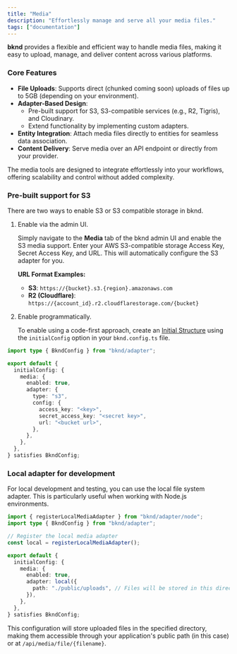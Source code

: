 ```yaml
---
title: "Media"
description: "Effortlessly manage and serve all your media files."
tags: ["documentation"]
---
```


**bknd** provides a flexible and efficient way to handle media files, making it easy to upload, manage, and deliver content across various platforms.

### **Core Features**

- **File Uploads**: Supports direct (chunked coming soon) uploads of files up to 5GB (depending
  on your environment).
- **Adapter-Based Design**:
  - Pre-built support for S3, S3-compatible services (e.g., R2, Tigris), and Cloudinary.
  - Extend functionality by implementing custom adapters.
- **Entity Integration**: Attach media files directly to entities for seamless data association.
- **Content Delivery**: Serve media over an API endpoint or directly from your provider.

The media tools are designed to integrate effortlessly into your workflows, offering scalability
and control without added complexity.

### Pre-built support for S3

There are two ways to enable S3 or S3 compatible storage in bknd.

1. Enable via the admin UI.

   Simply navigate to the **Media** tab of the bknd admin UI and enable the S3 media support.
   Enter your AWS S3-compatible storage Access Key, Secret Access Key, and URL.
   This will automatically configure the S3 adapter for you.

   **URL Format Examples:**

   - **S3**: `https://{bucket}.s3.{region}.amazonaws.com`
   - **R2 (Cloudflare)**: `https://{account_id}.r2.cloudflarestorage.com/{bucket}`

2. Enable programmatically.

   To enable using a code-first approach, create an [Initial Structure](/usage/database#initial-structure) using the `initialConfig` option in your `bknd.config.ts` file.

```typescript title="bknd.config.ts"
import type { BkndConfig } from "bknd/adapter";

export default {
  initialConfig: {
    media: {
      enabled: true,
      adapter: {
        type: "s3",
        config: {
          access_key: "<key>",
          secret_access_key: "<secret key>",
          url: "<bucket url>",
        },
      },
    },
  },
} satisfies BkndConfig;
```

### Local adapter for development

For local development and testing, you can use the local file system adapter. This is particularly useful when working with Node.js environments.

```typescript title="bknd.config.ts"
import { registerLocalMediaAdapter } from "bknd/adapter/node";
import type { BkndConfig } from "bknd/adapter";

// Register the local media adapter
const local = registerLocalMediaAdapter();

export default {
  initialConfig: {
    media: {
      enabled: true,
      adapter: local({
        path: "./public/uploads", // Files will be stored in this directory
      }),
    },
  },
} satisfies BkndConfig;
```

This configuration will store uploaded files in the specified directory,
making them accessible through your application's public path (in this case)
or at `/api/media/file/{filename}`.
